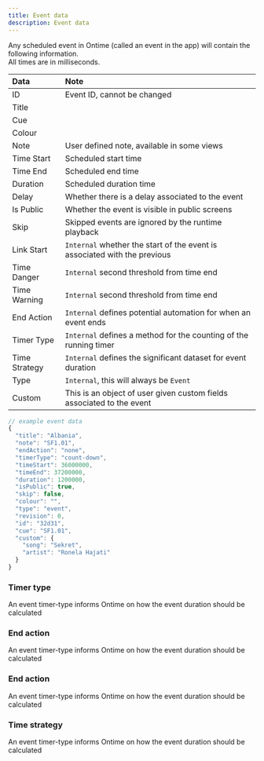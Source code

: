 ```yaml
---
title: Event data
description: Event data
---
```


Any scheduled event in Ontime (called an event in the app) will contain the following information. \
All times are in milliseconds.

| Data                       | Note                                                                        |
|:---------------------------|:----------------------------------------------------------------------------|
| ID                         | Event ID, cannot be changed                                                 |
| Title                      |                                                                             |
| Cue                        |                                                                             |
| Colour                     |                                                                             |
| Note                       | User defined note, available in some views                                  |
| Time Start                 | Scheduled start time                                                        |
| Time End                   | Scheduled end time                                                          |
| Duration                   | Scheduled duration time                                                     |
| Delay                      | Whether there is a delay associated to the event                            |
| Is Public                  | Whether the event is visible in public screens                              |
| Skip                       | Skipped events are ignored by the runtime playback                          |
| Link Start                 | `Internal` whether the start of the event is associated with the previous   |
| Time Danger                | `Internal` second threshold from time end                                   |
| Time Warning               | `Internal` second threshold from time end                                   |
| End Action                 | `Internal` defines potential automation for when an event ends              |
| Timer Type                 | `Internal` defines a method for the counting of the running timer           |
| Time Strategy              | `Internal` defines the significant dataset for event duration               |
| Type                       | `Internal`, this will always be `Event`                                     |
| Custom                     | This is an object of user given custom fields associated to the event       |

```ts
// example event data
{
  "title": "Albania",
  "note": "SF1.01",
  "endAction": "none",
  "timerType": "count-down",
  "timeStart": 36000000,
  "timeEnd": 37200000,
  "duration": 1200000,
  "isPublic": true,
  "skip": false,
  "colour": "",
  "type": "event",
  "revision": 0,
  "id": "32d31",
  "cue": "SF1.01",
  "custom": {
    "song": "Sekret",
    "artist": "Ronela Hajati"
  }
}
````


### Timer type
An event timer-type informs Ontime on how the event duration should be calculated

### End action
An event timer-type informs Ontime on how the event duration should be calculated

### End action
An event timer-type informs Ontime on how the event duration should be calculated

### Time strategy
An event timer-type informs Ontime on how the event duration should be calculated
